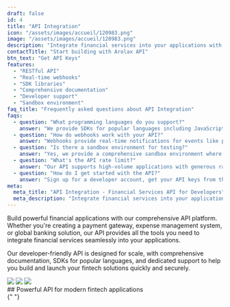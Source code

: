 ```yaml
---
draft: false
id: 4
title: "API Integration"
icon: "/assets/images/accueil/120983.png"
image: "/assets/images/accueil/120983.png"
description: "Integrate financial services into your applications with our robust API. Build powerful fintech solutions with real-time data."
contactTitle: "Start building with Arolax API"
btn_text: "Get API Keys"
features:
  - "RESTful API"
  - "Real-time webhooks"
  - "SDK libraries"
  - "Comprehensive documentation"
  - "Developer support"
  - "Sandbox environment"
faq_title: "Frequently asked questions about API Integration"
faqs:
  - question: "What programming languages do you support?"
    answer: "We provide SDKs for popular languages including JavaScript, Python, Java, PHP, Ruby, and Go. Our RESTful API can be integrated with any language that supports HTTP requests."
  - question: "How do webhooks work with your API?"
    answer: "Webhooks provide real-time notifications for events like payment confirmations, account updates, and transaction status changes. You can configure webhook endpoints to receive instant updates."
  - question: "Is there a sandbox environment for testing?"
    answer: "Yes, we provide a comprehensive sandbox environment where you can test all API endpoints without processing real transactions. This allows you to develop and test your integration safely."
  - question: "What's the API rate limit?"
    answer: "Our API supports high-volume applications with generous rate limits. Enterprise customers get dedicated infrastructure with custom rate limits based on their specific needs."
  - question: "How do I get started with the API?"
    answer: "Sign up for a developer account, get your API keys from the dashboard, and start with our comprehensive documentation and code examples. Our developer support team is available to help."
meta:
  meta_title: "API Integration - Financial Services API for Developers"
  meta_description: "Integrate financial services into your applications with our robust API. Real-time data, webhooks, and comprehensive SDKs. Build powerful fintech solutions."
---
```


Build powerful financial applications with our comprehensive API platform. Whether you're creating a payment gateway, expense management system, or global banking solution, our API provides all the tools you need to integrate financial services seamlessly into your applications.

Our developer-friendly API is designed for scale, with comprehensive documentation, SDKs for popular languages, and dedicated support to help you build and launch your fintech solutions quickly and securely.

<div className="border-0 lg:border-t-[1px] mt-[66px]">
  <div className="working-steps grid gap-y-[40px] gap-x-[30px] sm:grid-cols-2 lg:grid-cols-4 container2">
    <WorkStep
      title="API Setup"
      description="Get your API keys and access our comprehensive documentation. Set up authentication and start testing in our sandbox environment."
    />
    <WorkStep
      title="Integration Development"
      description="Use our SDKs and code examples to integrate financial services into your application. Test thoroughly in sandbox mode."
    />
    <WorkStep
      title="Webhook Configuration"
      description="Set up webhooks for real-time notifications. Configure endpoints to receive instant updates on transactions and account changes."
    />
    <WorkStep
      title="Production Deployment"
      description="Deploy your integration to production with confidence. Our team provides support throughout the launch process."
    />
  </div>
</div>
<div className="mt-[53px] grid gap-[10px] grid-cols-2 lg:gap-[30px] sm:grid-cols-3 container2">
  <img src="/assets/imgs/gallery/img-s-89.jpg" />
  <img src="/assets/imgs/gallery/img-s-90.jpg" />
  <img src="/assets/imgs/gallery/img-s-91.jpg" />
</div>

<div className="features-area container2 section-spacing-top">
  ## Powerful API for modern fintech applications
  <FeatureContent
    img="/assets/imgs/gallery/img-s-92.jpg"
    description1="Our RESTful API provides access to all our financial services, from account management to global payments. With comprehensive documentation, SDKs for popular languages, and real-time webhooks, you can build sophisticated fintech applications that scale with your business needs."
    description2="Whether you're building a payment gateway, expense management platform, or global banking solution, our API gives you the flexibility and power to create innovative financial products. Our developer support team is available to help you integrate quickly and launch with confidence."
  />
</div>{" "}
